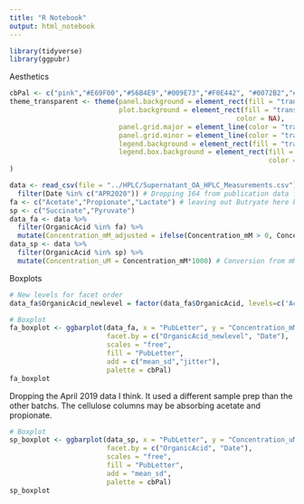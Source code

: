 ```yaml
---
title: "R Notebook"
output: html_notebook
---
```


```r
library(tidyverse)
library(ggpubr)
```
Aesthetics
```r
cbPal <- c("pink","#E69F00","#56B4E9","#009E73","#F0E442", "#0072B2","#75437C","#B52F25") 
theme_transparent <- theme(panel.background = element_rect(fill = "transparent"),
                           plot.background = element_rect(fill = "transparent", 
                                                        color = NA),
                           panel.grid.major = element_line(color = "transparent"),
                           panel.grid.minor = element_line(color = "transparent"),
                           legend.background = element_rect(fill = "transparent"), 
                           legend.box.background = element_rect(fill = "transparent", 
                                                                color = "transparent")
)

```

```r
data <- read_csv(file = "../HPLC/Supernatant_OA_HPLC_Measurements.csv") %>%
  filter(Date %in% c("APR2020")) # Dropping 164 from publication data for now because it has no matching daata
fa <- c("Acetate","Propionate","Lactate") # leaving out Butryate here because all negative numbers (?)
sp <- c("Succinate","Pyruvate")
data_fa <- data %>%
  filter(OrganicAcid %in% fa) %>%
  mutate(Concentration_mM_adjusted = ifelse(Concentration_mM > 0, Concentration_mM, 0))
data_sp <- data %>%
  filter(OrganicAcid %in% sp) %>%
  mutate(Concentration_uM = Concentration_mM*1000) # Conversion from mM to uM for Pyruvate/Succinate
```
Boxplots
```r
# New levels for facet order
data_fa$OrganicAcid_newlevel = factor(data_fa$OrganicAcid, levels=c('Acetate','Propionate','Lactate'))

# Boxplot
fa_boxplot <- ggbarplot(data_fa, x = "PubLetter", y = "Concentration_mM_adjusted",
                        facet.by = c("OrganicAcid_newlevel", "Date"),
                        scales = "free",
                        fill = "PubLetter", 
                        add = c("mean_sd","jitter"),
                        palette = cbPal)
fa_boxplot
```
Dropping the April 2019 data I think. It used a different sample prep than the other batchs. The cellulose columns may be absorbing acetate and propionate.
```r
# Boxplot
sp_boxplot <- ggbarplot(data_sp, x = "PubLetter", y = "Concentration_uM",
                        facet.by = c("OrganicAcid", "Date"),
                        scales = "free",
                        fill = "PubLetter", 
                        add = "mean_sd",
                        palette = cbPal)
sp_boxplot
```



